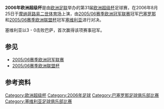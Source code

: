 {{Infobox football match
| title                   = 2006年欧洲超级杯
| image                   = [[File:Monaco005.jpg|frameless]]
| event                   = 
| team1                   = [[巴塞罗那足球俱乐部|巴塞罗那]]
| team1association        = {{flagicon|ESP|size=30px}}
| team1score              = 0
| team2                   = [[塞维利亚足球俱乐部|塞维利亚]]
| team2association        = {{flagicon|ESP|size=30px}}
| team2score              = 3
| details                 = 
| date                    = 2006年8月25日
| stadium                 = [[路易二世体育场|路易二世体育场]]
| city                    = [[摩纳哥|摩纳哥]]
| man_of_the_match1a      = [[丹尼尔·阿尔维斯|丹尼尔·阿尔维斯]]（西維爾）<ref name="motm">{{cite news |url=http://en.uefa.com/uefasupercup/news/newsid=449105.html |title=Super Cup honour for Alves |work=UEFA.com |publisher=Union of European Football Associations |date=2006-08-25 |accessdate=2011-04-24 |archive-date=2019-08-21 |archive-url=https://web.archive.org/web/20190821185119/https://www.uefa.com/uefasupercup/news/0250-0c50f22dd973-776c9f7f2737-1000--super-cup-honour-for-alves/?referrer=%2Fuefasupercup%2Fnews%2Fnewsid%3D449105 |dead-url=no }}</ref>
| referee                 = {{flagicon|ITA|size=20px}} [[斯蒂法诺·法里纳|斯蒂法诺·法里纳]]<ref name="referee">{{cite news |url=http://en.uefa.com/uefasupercup/news/newsid=447795.html |title=Farina handed Super Cup honour |work=UEFA.com |publisher=Union of European Football Associations |date=2006-08-23 |accessdate=2011-04-24}}</ref>
| attendance              = 17,480<ref name="pk-11">{{cite web|url=http://www.uefa.com/printoutfiles/competitions/supercup/2011/E/E_2006776_pk.pdf|format=PDF|title=Match Press Kit (2011)|quote=See page 19|work=UEFA.com|publisher=Union of European Football Associations|accessdate=2012-06-01|archive-date=2015-06-14|archive-url=https://www.webcitation.org/6ZHh99RSI?url=http://www.uefa.com/printoutfiles/competitions/supercup/2011/e/e_2006776_pk.pdf|dead-url=no}}</ref>
| weather                 = 
| previous                = [[2005年欧洲超级杯|2005]]
| next                    = [[2007年欧洲超级杯|2007]]
}}
'''2006年欧洲超级杯'''是由[[欧洲足联|欧洲足联]]举办的第31届[[欧洲超级杯|欧洲超级杯]]足球赛，在2006年8月25日于[[摩纳哥|摩纳哥]][[路易二世体育场|路易二世体育场]]上演，由[[2005/06赛季欧洲冠军联赛|2005/06赛季欧洲冠军联赛]]冠军[[巴塞罗那足球俱乐部|巴塞罗那]]和[[2005/06赛季欧洲联盟杯|2005/06赛季欧洲联盟杯]]冠军[[塞维利亚足球俱乐部|塞维利亚]]进行对决。

塞维利亚以3 - 0击败巴萨，首次赢得该项赛事冠军。

==参见==
*[[2005/06赛季欧洲冠军联赛|2005/06赛季欧洲冠军联赛]]
*[[2005/06赛季欧洲联盟杯|2005/06赛季欧洲联盟杯]]

==参考资料==
{{Reflist|colwidth=40em}}

{{欧洲超级杯}}

[[Category:欧洲超级杯|Category:欧洲超级杯]]
[[Category:2006年足球|Category:2006年足球]]
[[Category:巴塞罗那足球俱乐部比赛|Category:巴塞罗那足球俱乐部比赛]]
[[Category:塞维利亚足球俱乐部比赛|Category:塞维利亚足球俱乐部比赛]]